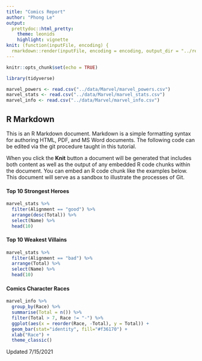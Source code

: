 ```yaml
---
title: "Comics Report"
author: "Phong Le"
output:
  prettydoc::html_pretty:
    theme: leonids
    highlight: vignette
knit: (function(inputFile, encoding) {
  rmarkdown::render(inputFile, encoding = encoding, output_dir = "../reports") })
---
```


```r
knitr::opts_chunk$set(echo = TRUE)

library(tidyverse)

marvel_powers <- read.csv("../data/Marvel/marvel_powers.csv")
marvel_stats <- read.csv("../data/Marvel/marvel_stats.csv")
marvel_info <- read.csv("../data/Marvel/marvel_info.csv")

```

## R Markdown

This is an R Markdown document. Markdown is a simple formatting syntax for authoring HTML, PDF, and MS Word documents. The following code can be edited via the git procedure taught in this tutorial. 

When you click the **Knit** button a document will be generated that includes both content as well as the output of any embedded R code chunks within the document. You can embed an R code chunk like the examples below. This document will serve as a sandbox to illustrate the processes of Git. 

#### Top 10 Strongest Heroes

```r

marvel_stats %>%
  filter(Alignment == "good") %>%
  arrange(desc(Total)) %>%
  select(Name) %>%
  head(10)

```

#### Top 10 Weakest Villains

```r

marvel_stats %>%
  filter(Alignment == "bad") %>%
  arrange(Total) %>%
  select(Name) %>%
  head(10)

```


#### Comics Character Races

```r

marvel_info %>%
  group_by(Race) %>%
  summarise(Total = n()) %>%
  filter(Total > 7, Race != "-") %>%
  ggplot(aes(x = reorder(Race, -Total), y = Total)) +
  geom_bar(stat="identity", fill="#f36170") + 
  xlab("Race") +
  theme_classic()

```

Updated 7/15/2021
